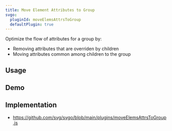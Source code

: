 ```yaml
---
title: Move Element Attributes to Group
svgo:
  pluginId: moveElemsAttrsToGroup
  defaultPlugin: true
---
```


Optimize the flow of attributes for a group by:

- Removing attributes that are overriden by children
- Moving attributes common among children to the group

## Usage

<PluginUsage />

## Demo

<PluginDemo />

## Implementation

- https://github.com/svg/svgo/blob/main/plugins/moveElemsAttrsToGroup.js
